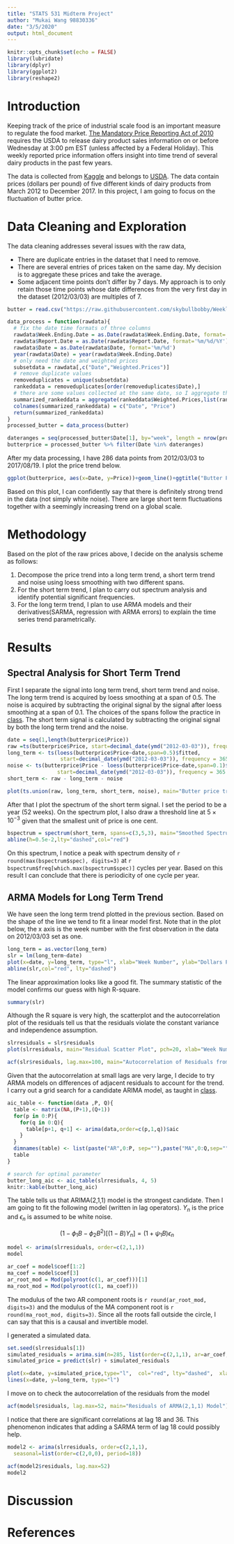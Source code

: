 ```yaml
---
title: "STATS 531 Midterm Project"
author: "Mukai Wang 98830336"
date: "3/5/2020"
output: html_document
---
```


```r
knitr::opts_chunk$set(echo = FALSE)
library(lubridate)
library(dplyr)
library(ggplot2)
library(reshape2)
```


# Introduction
Keeping track of the price of industrial scale food is an important measure to regulate the food market. [The Mandatory Price Reporting Act of 2010](https://www.congress.gov/111/plaws/publ239/PLAW-111publ239.pdf) requires the USDA to release dairy product sales information on or before Wednesday at 3:00 pm EST (unless affected by a Federal Holiday). This weekly reported price information offers insight into time trend of several dairy products in the past few years.

The data is collected from [Kaggle](https://www.kaggle.com/sohier/weekly-dairy-product-prices) and belongs to [USDA](https://mpr.datamart.ams.usda.gov/menu.do?path=\Products\Dairy). The data contain prices (dollars per pound) of five different kinds of dairy products from March 2012 to December 2017. In this project, I am going to focus on the fluctuation of butter price. 

# Data Cleaning and Exploration

The data cleaning addresses several issues with the raw data,

* There are duplicate entries in the dataset that I need to remove.
* There are several entries of prices taken on the same day. My decision is to aggregate these prices and take the average.
* Some adjacent time points don't differ by 7 days. My approach is to only retain those time points whose date differences from the very first day in the dataset (2012/03/03) are multiples of 7.


```r
butter = read.csv("https://raw.githubusercontent.com/skybullbobby/Weekly-Dairy-Product-Time-Series-Analysis/master/weekly-dairy-product-prices/Butter.csv")
```

```r
data_process = function(rawdata){
  # fix the date time formats of three columns
  rawdata$Week.Ending.Date = as.Date(rawdata$Week.Ending.Date, format='%m/%d/%Y')
  rawdata$Report.Date = as.Date(rawdata$Report.Date, format='%m/%d/%Y')
  rawdata$Date = as.Date(rawdata$Date, format='%m/%d')
  year(rawdata$Date) = year(rawdata$Week.Ending.Date)
  # only need the date and weighted prices
  subsetdata = rawdata[,c("Date","Weighted.Prices")]
  # remove duplicate values
  removeduplicates = unique(subsetdata)
  rankeddata = removeduplicates[order(removeduplicates$Date),]
  # there are some values collected at the same date, so I aggregate them by averaging them
  summarized_rankeddata = aggregate(rankeddata$Weighted.Prices,list(rankeddata$Date), mean)
  colnames(summarized_rankeddata) = c("Date", "Price")
  return(summarized_rankeddata)
}
processed_butter = data_process(butter)
```


```r
dateranges = seq(processed_butter$Date[1], by="week", length = nrow(processed_butter))
butterprice = processed_butter %>% filter(Date %in% dateranges)
```

After my data processing, I have 286 data points from 2012/03/03 to 2017/08/19. I plot the price trend below.

```r
ggplot(butterprice, aes(x=Date, y=Price))+geom_line()+ggtitle("Butter Price (dollar per pound)")
```

Based on this plot, I can confidently say that there is definitely strong trend in the data (not simply white noise). There are large short term fluctuations together with a seemingly increasing trend on a global scale.

# Methodology

Based on the plot of the raw prices above, I decide on the analysis scheme as follows:

1. Decompose the price trend into a long term trend, a short term trend and noise using loess smoothing with two different spans.
2. For the short term trend, I plan to carry out spectrum analysis and identify potential significant frequencies. 
3. For the long term trend, I plan to use ARMA models and their derivatives(SARMA, regression with ARMA errors) to explain the time series trend parametrically.



# Results

## Spectral Analysis for Short Term Trend

First I separate the signal into long term trend, short term trend and noise. The long term trend is acquired by loess smoothing at a span of 0.5. The noise is acquired by subtracting the original signal by the signal after loess smoothing at a span of 0.1. The choices of the spans follow the practice in [class](https://ionides.github.io/531w20/08/notes08.pdf).  The short term signal is calculated by subtracting the original signal by both the long term trend and the noise.


```r
date = seq(1,length(butterprice$Price))
raw =ts(butterprice$Price, start=decimal_date(ymd("2012-03-03")), frequency = 365.25/7)
long_term <- ts(loess(butterprice$Price~date,span=0.5)$fitted,
                 start=decimal_date(ymd("2012-03-03")), frequency = 365.25/7)
noise <- ts(butterprice$Price - loess(butterprice$Price~date,span=0.1)$fitted,
                start=decimal_date(ymd("2012-03-03")), frequency = 365.25/7)
short_term <- raw - long_term - noise

plot(ts.union(raw, long_term, short_term, noise), main="Butter price trend(Dollar per Pound)")
```

After that I plot the spectrum of the short term signal. I set the period to be a year (52 weeks). On the spectrum plot, I also draw a threshold line at $5\times 10^{-3}$ given that the smallest unit of price is one cent.

```r
bspectrum = spectrum(short_term, spans=c(3,5,3), main="Smoothed Spectrum for Short Term Butter Prices Fluctuation", xlab="Cycles per Year")
abline(h=0.5e-2,lty="dashed",col="red")
```

On this spectrum, I notice a peak with spectrum density of `r round(max(bspectrum$spec), digits=3)` at `r bspectrum$freq[which.max(bspectrum$spec)]` cycles per year. Based on this result I can conclude that there is periodicity of one cycle per year.

## ARMA Models for Long Term Trend

We have seen the long term trend plotted in the previous section. Based on the shape of the line we tend to fit a linear model first. Note that in the plot below, the x axis is the week number with the first observation in the data on 2012/03/03 set as one.

```r
long_term = as.vector(long_term)
slr = lm(long_term~date)
plot(x=date, y=long_term, type="l", xlab="Week Number", ylab="Dollars Per Pound", main="Long Term Butter Price with Linear Regression Estimate")
abline(slr,col="red", lty="dashed")
```

The linear approximation looks like a good fit. The summary statistic of the model confirms our guess with high R-square.
```r
summary(slr)
```


Although the R square is very high, the scatterplot and the autocorrelation plot of the residuals tell us that the residuals violate the constant variance and independence assumption.


```r
slrresiduals = slr$residuals
plot(slrresiduals, main="Residual Scatter Plot", pch=20, xlab="Week Number", ylab="Residual")
```


```r
acf(slr$residuals, lag.max=100, main="Autocorrelation of Residuals from Linear Regression")
```

Given that the autocorrelation at small lags are very large, I decide to try ARMA models on differences of adjacent residuals to account for the trend. I carry out a grid search for a candidate ARIMA model, as taught in [class](https://ionides.github.io/531w20/05/notes05.pdf). 

```r
aic_table <- function(data ,P, Q){
  table <- matrix(NA,(P+1),(Q+1))
  for(p in 0:P){
    for(q in 0:Q){
      table[p+1, q+1] <- arima(data,order=c(p,1,q))$aic
    }
  }
  dimnames(table) <- list(paste("AR",0:P, sep=""),paste("MA",0:Q,sep=""))
  table
}

# search for optimal parameter
butter_long_aic <- aic_table(slrresiduals, 4, 5)
knitr::kable(butter_long_aic)
```

The table tells us that ARIMA(2,1,1) model is the strongest candidate. Then I am going to fit the following model (written in lag operators). $Y_{n}$ is the price and $\epsilon_{n}$ is assumed to be white noise.

$$(1-\phi_{1}B-\phi_{2}B^{2})[(1-B)Y_{n}]=(1+\psi_{1}B)\epsilon_{n}$$


```r
model <- arima(slrresiduals, order=c(2,1,1))
model
```

```r
ar_coef = model$coef[1:2]
ma_coef = model$coef[3]
ar_root_mod = Mod(polyroot(c(1, ar_coef)))[1]
ma_root_mod = Mod(polyroot(c(1, ma_coef)))
```


The modulus of the two AR component roots is `r round(ar_root_mod, digits=3)` and the modulus of the MA component root is `r round(ma_root_mod, digits=3)`. Since all the roots fall outside the circle, I can say that this is a causal and invertible model. 

I generated a simulated data.


```r
set.seed(slrresiduals[1])
simulated_residuals = arima.sim(n=285, list(order=c(2,1,1), ar=ar_coef, ma=ma_coef), sd = sqrt(model$sigma2))
simulated_price = predict(slr) + simulated_residuals
```



```r
plot(x=date, y=simulated_price,type="l",  col="red", lty="dashed",  xlab="Week Number", ylab="Dollars Per Pound", main="Long Term Butter Price and Simulated Prices")
lines(x=date, y=long_term, type="l")
```


I move on to check the autocorrelation of the residuals from the model

```r
acf(model$residuals, lag.max=52, main="Residuals of ARMA(2,1,1) Model")
```

I notice that there are significant correlations at lag 18 and 36. This phenomenon indicates that adding a SARMA term of lag 18 could possibly help.

```r
model2 <- arima(slrresiduals, order=c(2,1,1),
  seasonal=list(order=c(2,0,0), period=18))
```

```r
acf(model2$residuals, lag.max=52)
model2
```

# Discussion

# References

